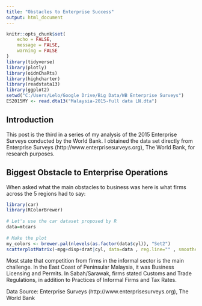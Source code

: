 ```yaml
---
title: "Obstacles to Enterprise Success"
output: html_document
---
```


```r
knitr::opts_chunk$set(
	echo = FALSE,
	message = FALSE,
	warning = FALSE
)
library(tidyverse)
library(plotly)
library(oidnChaRts)
library(highcharter)
library(readstata13)
library(ggplot2)
setwd("C:/Users/Lelo/Google Drive/Big Data/WB Enterprise Surveys")
ES2015MY <- read.dta13("Malaysia-2015-full data LN.dta")
```

## Introduction

This post is the third in a series of my analysis of the 2015 Enterprise Surveys conducted by the World Bank. I obtained the data set directly from Enterprise Surveys (http://www.enterprisesurveys.org), The World Bank, for research purposes.

## Biggest Obstacle to Enterprise Operations
When asked what the main obstacles to business was here is what firms across the 5 regions had to say:
```r
library(car)
library(RColorBrewer)
 
# Let's use the car dataset proposed by R
data=mtcars
 
# Make the plot
my_colors <- brewer.pal(nlevels(as.factor(data$cyl)), "Set2")
scatterplotMatrix(~mpg+disp+drat|cyl, data=data , reg.line="" , smoother="", col=my_colors , smoother.args=list(col="grey") , cex=1.5 , pch=c(15,16,17) , main="Scatter plot with Three Cylinder Options")
```

Most state that competition from firms in the informal sector is the main challenge. In the East Coast of Peninsular Malaysia, it was Business Licensing and Permits. In Sabah/Sarawak, firms stated Customs and Trade Regulations, in addition to Practices of Informal Firms and Tax Rates.

Data Source: Enterprise Surveys (http://www.enterprisesurveys.org), The World Bank
